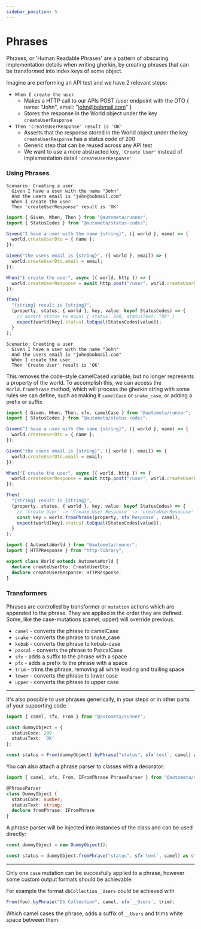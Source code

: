 ```yaml
---
sidebar_position: 5
---
```



# Phrases

Phrases, or 'Human Readable Phrases' are a pattern of obscuring implementation
details when writing gherkin, by creating phrases that can be transformed into
index keys of some object.

Imagine are performing an API test and we have 2 relevant steps:

- `When I create the user`
  - Makes a HTTP call to our APIs POST /user endpoint with the DTO { name: "John", email: "john@bobmail.com" }
  - Stores the response in the World object under the key `createUserResponse`
- `Then 'createUserResponse' result is 'OK'`
  - Asserts that the response stored in the World object under the key `createUserResponse` has a status code of 200
  - Generic step that can be reused across any API test
  - We want to use a more abstracted key, `'Create User'` instead of implementation detail `'createUserResponse'`

### Using Phrases

<Tabs>
  <TabItem value="exposed" label="Exposed Details">

```gherkin title=Gherkin
Scenario: Creating a user
  Given I have a user with the name "John"
  And the users email is "john@bobmail.com"
  When I create the user
  Then 'createUserResponse' result is 'OK'
```

```ts title=Steps
import { Given, When, Then } from "@autometa/runner";
import { StatusCodes } from "@autometa/status-codes";

Given("I have a user with the name {string}", ({ world }, name) => {
  world.createUserDto = { name };
});

Given("the users email is {string}", ({ world }, email) => {
  world.createUserDto.email = email;
});

When("I create the user", async ({ world, http }) => {
  world.createUserResponse = await http.post("/user", world.createUserDto);
});

Then(
  "{string} result is {string}",
  (property, status, { world }, key, value: keyof StatusCodes) => {
    // assert status to equal { status: 200, statusText: "OK" }
    expect(world[key].status).toEqual(StatusCodes[value]);
  }
);
```

  </TabItem>
  <TabItem value="phrase" label="Human Friendly Phrase">

```gherkin title=Gherkin
Scenario: Creating a user
  Given I have a user with the name "John"
  And the users email is "john@bobmail.com"
  When I create the user
  Then 'Create User' result is 'OK'
```

This removes the code-style camelCased variable, but no longer represents a property of the world.
To accomplish this, we can access the `World.fromPhrase` method, which will process the gherkin
string with some rules we can define, such as making it `camelCase` or `snake_case`, or adding a
prefix or suffix

```ts title=Steps
import { Given, When, Then, sfx, camelCase } from "@autometa/runner";
import { StatusCodes } from "@autometa/status-codes";

Given("I have a user with the name {string}", ({ world }, name) => {
  world.createUserDto = { name };
});

Given("the users email is {string}", ({ world }, email) => {
  world.createUserDto.email = email;
});

When("I create the user", async ({ world, http }) => {
  world.createUserResponse = await http.post("/user", world.createUserDto);
});

Then(
  "{string} result is {string}",
  (property, status, { world }, key, value: keyof StatusCodes) => {
    // 'Create User' -> 'Create User Response' -> 'createUserResponse'
    const key = world.fromPhrase(property, sfx`Response`, camel);
    expect(world[key].status).toEqual(StatusCodes[value]);
  }
);
```

  </TabItem>

</Tabs>

```ts title=World
import { AutometaWorld } from "@autometa/runner";
import { HTTPResponse } from "http-library";

export class World extends AutometaWorld {
  declare createUserDto: CreateUserDto;
  declare createUserResponse: HTTPResponse;
}
```

### Transformers

Phrases are controlled by transformer or `mutation` actions which are appended
to the phrase. They are applied in the order they are defined. Some, like the case-mutations (camel, upper) will
override previous.

- `camel` - converts the phrase to camelCase
- `snake` - converts the phrase to snake_case
- `kebab` - converts the phrase to kebab-case
- `pascal` - converts the phrase to PascalCase
- `sfx` - adds a suffix to the phrase with a space
- `pfx` - adds a prefix to the phrase with a space
- `trim` - trims the phrase, removing all white leading and trailing space
- `lower` - converts the phrase to lower case
- `upper` - converts the phrase to upper case

---

It's also possible to use phrases generically, in your steps or in other parts of your
supporting code

```ts
import { camel, sfx, From } from "@autometa/runner";

const dummyObject = {
  statusCode: 200
  statusText: 'OK'
};

const status = From(dummyObject).byPhrase("status", sfx`text`, camel) as string;
```

You can also attach a phrase parser to classes with a decorator:

```ts
import { camel, sfx, From, IFromPhrase PhraseParser } from "@autometa/runner";

@PhraseParser
class DummyObject {
  statusCode: number;
  statusText: string;
  declare fromPhrase: IFromPhrase
}

```

A phrase parser will be injected into instances of the class and can be used directly:

```ts
const dummyObject = new DummyObject();

const status = dummyObject.fromPhrase("status", sfx`text`, camel) as string;
```

---

Only one `case` mutation can be succesfully applied to a phrase, however some custom
output formats should be achievable.

For example the format `dbCollection__Users` could be achieved with

```ts
From(foo).byPhrase("Db Collection", camel, sfx`__Users`, trim);
```

Which camel cases the phrase, adds a suffix of `__Users` and trims white space between them.

